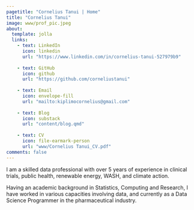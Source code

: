 ```yaml
---
pagetitle: "Cornelius Tanui | Home"
title: "Cornelius Tanui"
image: www/prof_pic.jpeg
about:
  template: jolla
  links:
    - text: LinkedIn
      icon: linkedin
      url: "https://www.linkedin.com/in/cornelius-tanui-527979b9"
      
    - text: GitHub
      icon: github
      url: "https://github.com/corneliustanui"
      
    - text: Email
      icon: envelope-fill
      url: "mailto:kiplimocornelius@gmail.com"
      
    - text: Blog
      icon: substack
      url: "content/blog.qmd"
      
    - text: CV
      icon: file-earmark-person
      url: "www/Cornelius Tanui_CV.pdf"
comments: false 
---
```


I am a skilled data professional with over 5 years of experience in clinical trials, public health, renewable energy, WASH, and climate action.

Having an academic background in Statistics, Computing and Research, I have worked in various capacities involving data, and currently as a Data Science Programmer in the pharmaceutical industry.
